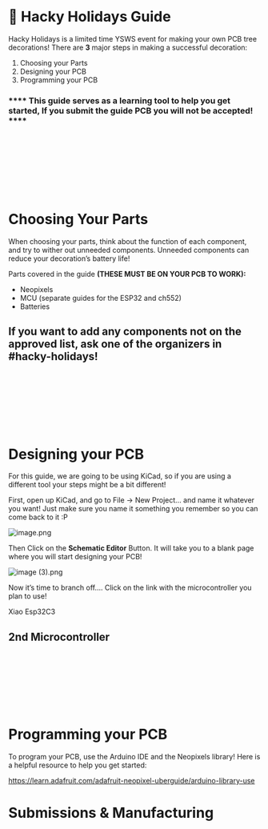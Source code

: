 <br></br>
<br></br>
<br></br>
# **🎄 Hacky Holidays Guide**
Hacky Holidays is a limited time YSWS event for making your own PCB tree decorations! There are **3** major steps in making a successful decoration:

1. Choosing your Parts
2. Designing your PCB
3. Programming your PCB

### **** This guide serves as a learning tool to help you get started, If you submit the guide PCB you will not be accepted! ****
<br></br>
---
<br></br>
# Choosing Your Parts

When choosing your parts, think about the function of each component, and try to wither out unneeded components. Unneeded components can reduce your decoration’s battery life!

Parts covered in the guide **(THESE MUST BE ON YOUR PCB TO WORK):**

- Neopixels
- MCU (separate guides for the ESP32 and ch552)
- Batteries

If you want to add any components **not** on the approved list, ask one of the organizers in #hacky-holidays!
<br></br><br></br>
---
<br></br>
# **Designing your PCB**

For this guide, we are going to be using KiCad, so if you are using a different tool your steps might be a bit different! 

First, open up KiCad, and go to File → New Project… and name it whatever you want! Just make sure you name it something you remember so you can come back to it :P

![image.png](https://cloud-ho0oo25ks-hack-club-bot.vercel.app/0image__67_.png)

Then Click on the **Schematic Editor** Button. It will take you to a blank page where you will start designing your PCB!

![image (3).png](https://cloud-2i0fso8w6-hack-club-bot.vercel.app/0image__3___2_.png)

Now it’s time to branch off…. Click on the link with the microcontroller you plan to use!

Xiao Esp32C3

2nd Microcontroller
<br></br><br></br>
---
<br></br>
# **Programming your PCB**

To program your PCB, use the Arduino IDE and the Neopixels library! Here is a helpful resource to help you get started:

https://learn.adafruit.com/adafruit-neopixel-uberguide/arduino-library-use

# Submissions & Manufacturing
<br></br>
